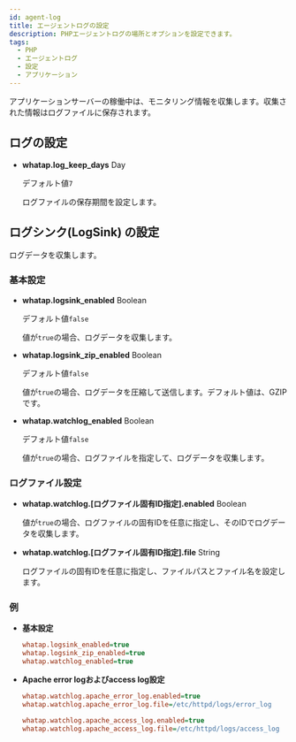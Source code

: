 ```yaml
---
id: agent-log
title: エージェントログの設定
description: PHPエージェントログの場所とオプションを設定できます。
tags:
  - PHP
  - エージェントログ
  - 設定
  - アプリケーション
---
```


アプリケーションサーバーの稼働中は、モニタリング情報を収集します。収集された情報はログファイルに保存されます。 

## ログの設定

-   **whatap.log_keep_days** <span class='type'>Day</span>

    デフォルト値`7`

    ログファイルの保存期間を設定します。

## ログシンク(LogSink) の設定

ログデータを収集します。

### 基本設定

-   **whatap.logsink_enabled** <span class='type'>Boolean</span>

    デフォルト値`false`

    値が`true`の場合、ログデータを収集します。

-   **whatap.logsink_zip_enabled** <span class='type'>Boolean</span>

    デフォルト値`false`

    値が`true`の場合、ログデータを圧縮して送信します。デフォルト値は、GZIPです。

-   **whatap.watchlog_enabled** <span class='type'>Boolean</span>

    デフォルト値`false`

    値が`true`の場合、ログファイルを指定して、ログデータを収集します。

### ログファイル設定

-   **whatap.watchlog.[ログファイル固有ID指定].enabled** <span class='type'>Boolean</span>

    値が`true`の場合、ログファイルの固有IDを任意に指定し、そのIDでログデータを収集します。

-   **whatap.watchlog.[ログファイル固有ID指定].file** <span class='type'>String</span>

    ログファイルの固有IDを任意に指定し、ファイルパスとファイル名を設定します。

### 例

-   **基本設定**

    ```ini title='whatap.conf'
    whatap.logsink_enabled=true
    whatap.logsink_zip_enabled=true
    whatap.watchlog_enabled=true
    ```

-   **Apache error logおよびaccess log設定**

    ```ini title='whatap.conf'
    whatap.watchlog.apache_error_log.enabled=true
    whatap.watchlog.apache_error_log.file=/etc/httpd/logs/error_log

    whatap.watchlog.apache_access_log.enabled=true
    whatap.watchlog.apache_access_log.file=/etc/httpd/logs/access_log
    ```
